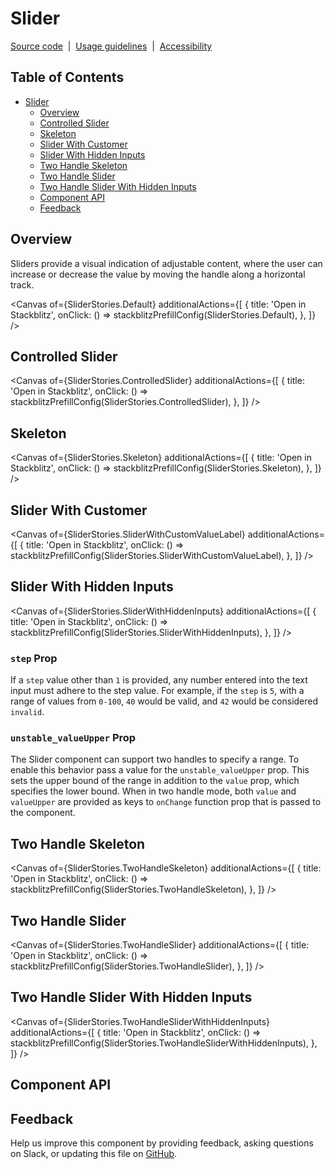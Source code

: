 
<Meta isTemplate />

# Slider

[Source code](https://github.com/carbon-design-system/carbon/tree/main/packages/react/src/components/Slider)
&nbsp;|&nbsp;
[Usage guidelines](https://www.carbondesignsystem.com/components/slider/usage)
&nbsp;|&nbsp;
[Accessibility](https://www.carbondesignsystem.com/components/slider/accessibility)

## Table of Contents

- [Slider](#slider)
  - [Overview](#overview)
  - [Controlled Slider](#controlled-slider)
  - [Skeleton](#skeleton)
  - [Slider With Customer](#slider-with-customer)
  - [Slider With Hidden Inputs](#slider-with-customer)
  - [Two Handle Skeleton](#two-handle-skeleton)
  - [Two Handle Slider](#two-handle-slider)
  - [Two Handle Slider With Hidden Inputs](#two-handle-slider-with-hidden-inputs)
  - [Component API](#component-api)
  - [Feedback](#feedback)

## Overview

Sliders provide a visual indication of adjustable content, where the user can
increase or decrease the value by moving the handle along a horizontal track.

<Canvas
  of={SliderStories.Default}
  additionalActions={[
    {
      title: 'Open in Stackblitz',
      onClick: () => stackblitzPrefillConfig(SliderStories.Default),
    },
  ]}
/>

## Controlled Slider

<Canvas
  of={SliderStories.ControlledSlider}
  additionalActions={[
    {
      title: 'Open in Stackblitz',
      onClick: () => stackblitzPrefillConfig(SliderStories.ControlledSlider),
    },
  ]}
/>

## Skeleton

<Canvas
  of={SliderStories.Skeleton}
  additionalActions={[
    {
      title: 'Open in Stackblitz',
      onClick: () => stackblitzPrefillConfig(SliderStories.Skeleton),
    },
  ]}
/>

## Slider With Customer

<Canvas
  of={SliderStories.SliderWithCustomValueLabel}
  additionalActions={[
    {
      title: 'Open in Stackblitz',
      onClick: () => stackblitzPrefillConfig(SliderStories.SliderWithCustomValueLabel),
    },
  ]}
/>

## Slider With Hidden Inputs

<Canvas
  of={SliderStories.SliderWithHiddenInputs}
  additionalActions={[
    {
      title: 'Open in Stackblitz',
      onClick: () => stackblitzPrefillConfig(SliderStories.SliderWithHiddenInputs),
    },
  ]}
/>

### `step` Prop

If a `step` value other than `1` is provided, any number entered into the text
input must adhere to the step value. For example, if the `step` is `5`, with a
range of values from `0-100`, `40` would be valid, and `42` would be considered
`invalid`.

### `unstable_valueUpper` Prop

The Slider component can support two handles to specify a range. To enable this
behavior pass a value for the `unstable_valueUpper` prop. This sets the upper
bound of the range in addition to the `value` prop, which specifies the lower
bound. When in two handle mode, both `value` and `valueUpper` are provided as
keys to `onChange` function prop that is passed to the component.

## Two Handle Skeleton

<Canvas
  of={SliderStories.TwoHandleSkeleton}
  additionalActions={[
    {
      title: 'Open in Stackblitz',
      onClick: () => stackblitzPrefillConfig(SliderStories.TwoHandleSkeleton),
    },
  ]}
/>

## Two Handle Slider

<Canvas
  of={SliderStories.TwoHandleSlider}
  additionalActions={[
    {
      title: 'Open in Stackblitz',
      onClick: () => stackblitzPrefillConfig(SliderStories.TwoHandleSlider),
    },
  ]}
/>

## Two Handle Slider With Hidden Inputs

<Canvas
  of={SliderStories.TwoHandleSliderWithHiddenInputs}
  additionalActions={[
    {
      title: 'Open in Stackblitz',
      onClick: () => stackblitzPrefillConfig(SliderStories.TwoHandleSliderWithHiddenInputs),
    },
  ]}
/>

## Component API

<ArgTypes />

## Feedback

Help us improve this component by providing feedback, asking questions on Slack,
or updating this file on
[GitHub](https://github.com/carbon-design-system/carbon/edit/main/packages/react/src/components/Slider/Slider.mdx).
